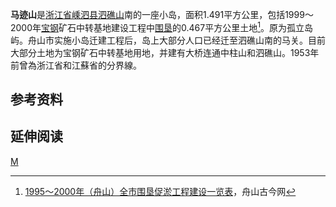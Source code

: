 {{coord|30|40|00|N|122|25|00|E|type:landmark|display=title}}

'''马迹山'''是[[浙江省|浙江省]][[嵊泗县|嵊泗县]][[泗礁山|泗礁山]]南的一座小岛，面积1.491平方公里，包括1999～2000年[[宝钢|宝钢]]矿石中转基地建设工程中[[围垦|围垦]]的0.467平方公里土地<ref>[http://www.zsgj.gov.cn/zsnj/showing.asp?id=7425 1995～2000年（舟山）全市围垦促淤工程建设一览表]{{dead link|date=十一月 2017 |bot=InternetArchiveBot }}，舟山古今网</ref>。原为孤立岛屿。舟山市实施小岛迁建工程后，岛上大部分人口已经迁至泗礁山南的马关。目前大部分土地为宝钢矿石中转基地用地，并建有大桥连通中柱山和泗礁山。1953年前曾為浙江省和江蘇省的分界線。

== 参考资料 ==
{{reflist}}

== 延伸阅读 ==
{{Wikisource further reading}}

{{浙江小作品}}
[[category:舟山群岛|M]]